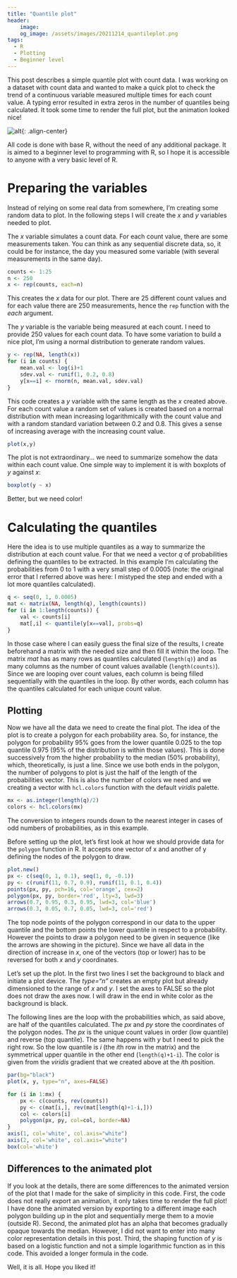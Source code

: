 ```yaml
---
title: "Quantile plot"
header:
    image:
    og_image: /assets/images/20211214_quantileplot.png
tags:
  - R
  - Plotting
  - Beginner level
---
```


This post describes a simple quantile plot with count data. I was working on a dataset with count data and wanted to make a quick plot to check the trend of a continuous variable measured multiple times for each count value. A typing error resulted in extra zeros in the number of quantiles being calculated. It took some time to render the full plot, but the animation looked nice!

![alt]({{ site.url }}{{ site.baseurl }}/assets/images/20211214_quantileplot.gif){: .align-center}

All code is done with base R, without the need of any additional package. It is aimed to a beginner level to programming with R, so I hope it is accessible to anyone with a very basic level of R.

# Preparing the variables

Instead of relying on some real data from somewhere, I'm creating some random data to plot. In the following steps I will create the *x* and *y* variables needed to plot.

The *x* variable simulates a count data. For each count value, there are some measurements taken. You can think as any sequential discrete data, so, it could be for instance, the day you measured some variable (with several measurements in the same day).

```r
counts <- 1:25
n <- 250
x <- rep(counts, each=n)
```

This creates the *x* data for our plot. There are 25 different count values and for each value there are 250 measurements, hence the ```rep``` function with the *each* argument.

The *y* variable is the variable being measured at each count. I need to provide 250 values for each count data. To have some variation to build a nice plot, I'm using a normal distribution to generate random values.

```r
y <- rep(NA, length(x))
for (i in counts) {
    mean.val <- log(i)+1
    sdev.val <- runif(1, 0.2, 0.8)
    y[x==i] <- rnorm(n, mean.val, sdev.val)
}
```

This code creates a *y* variable with the same length as the *x* created above. For each count value a random set of values is created based on a normal distribution with mean increasing logarithmically with the count value and with a random standard variation between 0.2 and 0.8. This gives a sense of increasing average with the increasing count value.

```r
plot(x,y)
```

The plot is not extraordinary... we need to summarize somehow the data within each count value. One simple way to implement it is with boxplots of *y* against *x*:


```r
boxplot(y ~ x)
```

Better, but we need color!

# Calculating the quantiles

Here the idea is to use multiple quantiles as a way to summarize the distribution at each count value. For that we need a vector *q* of probabilities defining the quantiles to be extracted. In this example I'm calculating the probabilities from 0 to 1 with a very small step of 0.0005 (note: the original error that I referred above was here: I mistyped the step and ended with a lot more quantiles calculated).

```r
q <- seq(0, 1, 0.0005)
mat <- matrix(NA, length(q), length(counts))
for (i in 1:length(counts)) {
    val <- counts[i]
    mat[,i] <- quantile(y[x==val], probs=q)
}
```
In those case where I can easily guess the final size of the results, I create beforehand a matrix with the needed size and then fill it within the loop. The matrix *mat* has as many rows as quantiles calculated (```length(q)```) and as many columns as the number of count values available (```length(counts)```). Since we are looping over count values, each column is being filled sequentially with the quantiles in the loop. By other words, each column has the quantiles calculated for each unique count value.

## Plotting

Now we have all the data we need to create the final plot. The idea of the plot is to create a polygon for each probability area. So, for instance, the polygon for probability 95% goes from the lower quantile 0.025 to the top quantile 0.975 (95% of the distribution is within those values). This is done successively from the higher probability to the median (50% probability), which, theoretically, is just a line. Since we use both ends in the polygon, the number of polygons to plot is just the half of the length of the probabilities vector. This is also the number of colors we need and we creating a vector with ```hcl.colors``` function with the default *viridis* palette.

```r
mx <- as.integer(length(q)/2)
colors <- hcl.colors(mx)
```

The conversion to integers rounds down to the nearest integer in cases of odd numbers of probabilities, as in this example.

Before setting up the plot, let's first look at how we should provide data for the ```polygon``` function in R. It accepts one vector of x and another of y defining the nodes of the polygon to draw.

```r
plot.new()
px <- c(seq(0, 1, 0.1), seq(1, 0, -0.1))
py <- c(runif(11, 0.7, 0.9), runif(11, 0.1, 0.4))
points(px, py, pch=16, col='orange', cex=2)
polygon(px, py, border='red', lty=3, lwd=3)
arrows(0.7, 0.95, 0.3, 0.95, lwd=3, col='blue')
arrows(0.3, 0.05, 0.7, 0.05, lwd=3, col='red')
```

The top node points of the polygon correspond in our data to the upper quantile and the bottom points the lower quantile in respect to a probability. However the points to draw a polygon need to be given in sequence (like the arrows are showing in the picture). Since we have all data in the direction of increase in *x*, one of the vectors (top or lower) has to be reversed for both *x* and *y* coordinates.

Let's set up the plot. In the first two lines I set the background to black and initiate a plot device. The *type="n"* creates an empty plot but already dimensioned to the range of *x* and *y*. I set the axes to FALSE so the plot does not draw the axes now. I will draw in the end in white color as the background is black.

The following lines are the loop with the probabilities which, as said above, are half of the quantiles calculated. The *px* and *py* store the coordinates of the polygon nodes. The *px* is the unique count values in order (low quantile) and reverse (top quantile). The same happens with *y* but I need to pick the right row. So the low quantile is *i* (the *i*th row in the matrix) and the symmetrical upper quantile in the other end (```length(q)+1-i```). The color is given from the *viridis* gradient that we created above at the *i*th position.

```r
par(bg="black")
plot(x, y, type="n", axes=FALSE)

for (i in 1:mx) {
    px <- c(counts, rev(counts))
    py <- c(mat[i,], rev(mat[length(q)+1-i,]))
    col <- colors[i]
    polygon(px, py, col=col, border=NA)
}
axis(1, col='white', col.axis="white")
axis(2, col='white', col.axis="white")
box(col='white')
```

## Differences to the animated plot

If you look at the details, there are some differences to the animated version of the plot that I made for the sake of simplicity in this code. First, the code does not really export an animation, it only takes time to render the full plot! I have done the animated version by exporting to a different image each polygon building up in the plot and sequentially merge them to a movie (outside R). Second, the animated plot has an alpha that becomes gradually opaque towards the median. However, I did not want to enter into many color representation details in this post. Third, the shaping function of *y* is based on a logistic function and not a simple logarithmic function as in this code. This avoided a longer formula in the code.

Well, it is all. Hope you liked it!
